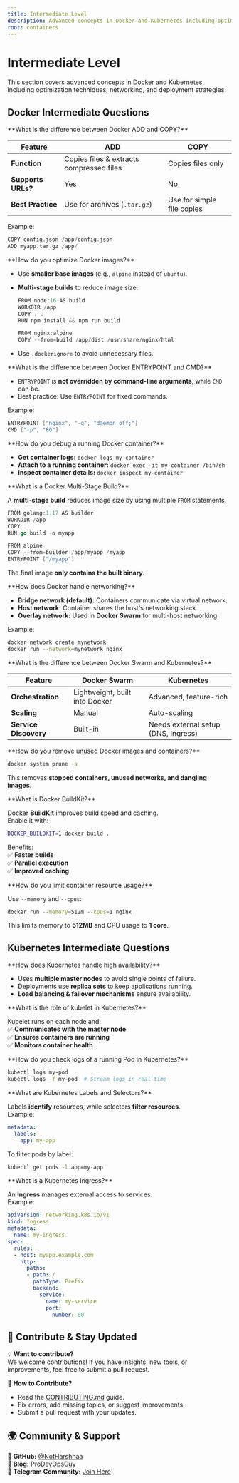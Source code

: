 ```yaml
---
title: Intermediate Level
description: Advanced concepts in Docker and Kubernetes including optimization, networking, and deployment strategies.
root: containers
---
```



# Intermediate Level

This section covers advanced concepts in Docker and Kubernetes, including optimization techniques, networking, and deployment strategies.

## Docker Intermediate Questions

<Steps>
<Step>
**What is the difference between Docker ADD and COPY?**  

| Feature | ADD | COPY |
|---------|----|------|
| **Function** | Copies files & extracts compressed files | Copies files only |
| **Supports URLs?** | Yes | No |
| **Best Practice** | Use for archives (`.tar.gz`) | Use for simple file copies |

Example:  

```go
COPY config.json /app/config.json
ADD myapp.tar.gz /app/
```
</Step>

<Step>
**How do you optimize Docker images?**  

- Use **smaller base images** (e.g., `alpine` instead of `ubuntu`).  
- **Multi-stage builds** to reduce image size:  

  ```go
  FROM node:16 AS build
  WORKDIR /app
  COPY . .
  RUN npm install && npm run build

  FROM nginx:alpine
  COPY --from=build /app/dist /usr/share/nginx/html
  ```

- Use `.dockerignore` to avoid unnecessary files.  
</Step>

<Step>
**What is the difference between Docker ENTRYPOINT and CMD?**  

- `ENTRYPOINT` is **not overridden by command-line arguments**, while `CMD` can be.  
- Best practice: Use `ENTRYPOINT` for fixed commands.  

Example:  

```go
ENTRYPOINT ["nginx", "-g", "daemon off;"]
CMD ["-p", "80"]
```
</Step>

<Step>
**How do you debug a running Docker container?**  

- **Get container logs:** `docker logs my-container`  
- **Attach to a running container:** `docker exec -it my-container /bin/sh`  
- **Inspect container details:** `docker inspect my-container`  
</Step>

<Step>
**What is a Docker Multi-Stage Build?**  

A **multi-stage build** reduces image size by using multiple `FROM` statements.  

```go
FROM golang:1.17 AS builder
WORKDIR /app
COPY . .
RUN go build -o myapp

FROM alpine
COPY --from=builder /app/myapp /myapp
ENTRYPOINT ["/myapp"]
```

The final image **only contains the built binary**.
</Step>

<Step>
**How does Docker handle networking?**  

- **Bridge network (default):** Containers communicate via virtual network.  
- **Host network:** Container shares the host's networking stack.  
- **Overlay network:** Used in **Docker Swarm** for multi-host networking.  

Example:  

```sh
docker network create mynetwork
docker run --network=mynetwork nginx
```
</Step>

<Step>
**What is the difference between Docker Swarm and Kubernetes?**  

| Feature | Docker Swarm | Kubernetes |
|---------|-------------|------------|
| **Orchestration** | Lightweight, built into Docker | Advanced, feature-rich |
| **Scaling** | Manual | Auto-scaling |
| **Service Discovery** | Built-in | Needs external setup (DNS, Ingress) |
</Step>

<Step>
**How do you remove unused Docker images and containers?**  

```sh
docker system prune -a
```

This removes **stopped containers, unused networks, and dangling images**.
</Step>

<Step>
**What is Docker BuildKit?**  

Docker **BuildKit** improves build speed and caching.  
Enable it with:  

```sh
DOCKER_BUILDKIT=1 docker build .
```

Benefits:  
✅ **Faster builds**  
✅ **Parallel execution**  
✅ **Improved caching**  
</Step>

<Step>
**How do you limit container resource usage?**  

Use `--memory` and `--cpus`:  

```sh
docker run --memory=512m --cpus=1 nginx
```

This limits memory to **512MB** and CPU usage to **1 core**.
</Step>
</Steps>

## Kubernetes Intermediate Questions

<Steps>
<Step>
**How does Kubernetes handle high availability?**  

- Uses **multiple master nodes** to avoid single points of failure.  
- Deployments use **replica sets** to keep applications running.  
- **Load balancing & failover mechanisms** ensure availability.  
</Step>

<Step>
**What is the role of kubelet in Kubernetes?**  

Kubelet runs on each node and:  
✅ **Communicates with the master node**  
✅ **Ensures containers are running**  
✅ **Monitors container health**  
</Step>

<Step>
**How do you check logs of a running Pod in Kubernetes?**  

```sh
kubectl logs my-pod
kubectl logs -f my-pod  # Stream logs in real-time
```
</Step>

<Step>
**What are Kubernetes Labels and Selectors?**  

Labels **identify** resources, while selectors **filter resources**.  
Example:  

```yaml
metadata:
  labels:
    app: my-app
```

To filter pods by label:  

```sh
kubectl get pods -l app=my-app
```
</Step>

<Step>
**What is a Kubernetes Ingress?**  

An **Ingress** manages external access to services.  
Example:  

```yaml
apiVersion: networking.k8s.io/v1
kind: Ingress
metadata:
  name: my-ingress
spec:
  rules:
  - host: myapp.example.com
    http:
      paths:
      - path: /
        pathType: Prefix
        backend:
          service:
            name: my-service
            port:
              number: 80
```
</Step>
</Steps>

## 📢 Contribute & Stay Updated

💡 **Want to contribute?**  
We welcome contributions! If you have insights, new tools, or improvements, feel free to submit a pull request.  

📌 **How to Contribute?**
- Read the [CONTRIBUTING.md](https://github.com/NotHarshhaa/DevOps-Interview-Questions/blob/master/CONTRIBUTING.md) guide.  
- Fix errors, add missing topics, or suggest improvements.  
- Submit a pull request with your updates.  

## 🌍 Community & Support  

🔗 **GitHub:** [@NotHarshhaa](https://github.com/NotHarshhaa)  
📝 **Blog:** [ProDevOpsGuy](https://blog.prodevopsguy.xyz)  
💬 **Telegram Community:** [Join Here](https://t.me/prodevopsguy) 